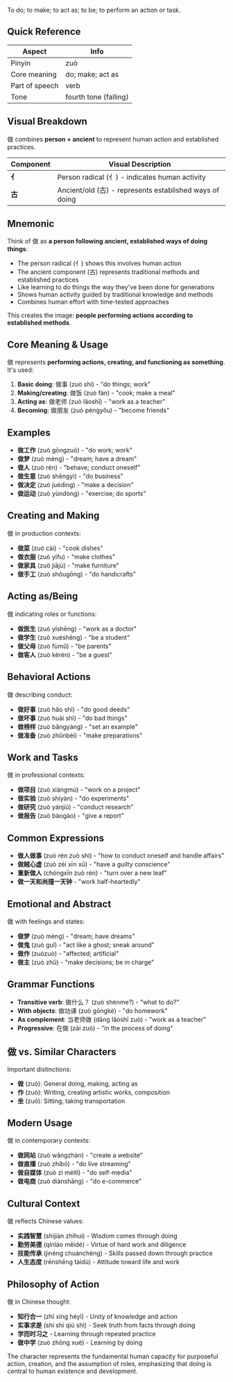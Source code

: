 To do; to make; to act as; to be; to perform an action or task.

## Quick Reference

| Aspect         | Info                  |
| -------------- | --------------------- |
| Pinyin         | zuò                   |
| Core meaning   | do; make; act as      |
| Part of speech | verb                  |
| Tone           | fourth tone (falling) |

## Visual Breakdown

做 combines **person + ancient** to represent human action and established practices.

| Component | Visual Description                                         |
| --------- | ---------------------------------------------------------- |
| **亻**    | Person radical (亻) - indicates human activity            |
| **古**    | Ancient/old (古) - represents established ways of doing   |

## Mnemonic

Think of 做 as **a person following ancient, established ways of doing things**:

- The person radical (亻) shows this involves human action
- The ancient component (古) represents traditional methods and established practices
- Like learning to do things the way they've been done for generations
- Shows human activity guided by traditional knowledge and methods
- Combines human effort with time-tested approaches

This creates the image: **people performing actions according to established methods**.

## Core Meaning & Usage

做 represents **performing actions, creating, and functioning as something**. It's used:

1. **Basic doing**: 做事 (zuò shì) - "do things; work"
2. **Making/creating**: 做饭 (zuò fàn) - "cook; make a meal"
3. **Acting as**: 做老师 (zuò lǎoshī) - "work as a teacher"
4. **Becoming**: 做朋友 (zuò péngyǒu) - "become friends"

## Examples

- **做工作** (zuò gōngzuò) - "do work; work"
- **做梦** (zuò mèng) - "dream; have a dream"
- **做人** (zuò rén) - "behave; conduct oneself"
- **做生意** (zuò shēngyì) - "do business"
- **做决定** (zuò juédìng) - "make a decision"
- **做运动** (zuò yùndòng) - "exercise; do sports"

## Creating and Making

做 in production contexts:

- **做菜** (zuò cài) - "cook dishes"
- **做衣服** (zuò yīfu) - "make clothes"
- **做家具** (zuò jiājù) - "make furniture"
- **做手工** (zuò shǒugōng) - "do handicrafts"

## Acting as/Being

做 indicating roles or functions:

- **做医生** (zuò yīshēng) - "work as a doctor"
- **做学生** (zuò xuéshēng) - "be a student"
- **做父母** (zuò fùmǔ) - "be parents"
- **做客人** (zuò kèrén) - "be a guest"

## Behavioral Actions

做 describing conduct:

- **做好事** (zuò hǎo shì) - "do good deeds"
- **做坏事** (zuò huài shì) - "do bad things"
- **做榜样** (zuò bǎngyàng) - "set an example"
- **做准备** (zuò zhǔnbèi) - "make preparations"

## Work and Tasks

做 in professional contexts:

- **做项目** (zuò xiàngmù) - "work on a project"
- **做实验** (zuò shíyàn) - "do experiments"
- **做研究** (zuò yánjiū) - "conduct research"
- **做报告** (zuò bàogào) - "give a report"

## Common Expressions

- **做人做事** (zuò rén zuò shì) - "how to conduct oneself and handle affairs"
- **做贼心虚** (zuò zéi xīn xū) - "have a guilty conscience"
- **重新做人** (chóngxīn zuò rén) - "turn over a new leaf"
- **做一天和尚撞一天钟** - "work half-heartedly"

## Emotional and Abstract

做 with feelings and states:

- **做梦** (zuò mèng) - "dream; have dreams"
- **做鬼** (zuò guǐ) - "act like a ghost; sneak around"
- **做作** (zuòzuò) - "affected; artificial"
- **做主** (zuò zhǔ) - "make decisions; be in charge"

## Grammar Functions

- **Transitive verb**: 做什么？ (zuò shénme?) - "what to do?"
- **With objects**: 做功课 (zuò gōngkè) - "do homework"
- **As complement**: 当老师做 (dāng lǎoshī zuò) - "work as a teacher"
- **Progressive**: 在做 (zài zuò) - "in the process of doing"

## 做 vs. Similar Characters

Important distinctions:

- **做** (zuò): General doing, making, acting as
- **作** (zuò): Writing, creating artistic works, composition
- **坐** (zuò): Sitting, taking transportation

## Modern Usage

做 in contemporary contexts:

- **做网站** (zuò wǎngzhàn) - "create a website"
- **做直播** (zuò zhíbō) - "do live streaming"
- **做自媒体** (zuò zì méitǐ) - "do self-media"
- **做电商** (zuò diànshāng) - "do e-commerce"

## Cultural Context

做 reflects Chinese values:

- **实践智慧** (shíjiàn zhìhuì) - Wisdom comes through doing
- **勤劳美德** (qínláo měidé) - Virtue of hard work and diligence
- **技能传承** (jìnéng chuánchéng) - Skills passed down through practice
- **人生态度** (rénshēng tàidù) - Attitude toward life and work

## Philosophy of Action

做 in Chinese thought:

- **知行合一** (zhī xíng héyī) - Unity of knowledge and action
- **实事求是** (shí shì qiú shì) - Seek truth from facts through doing
- **学而时习之** - Learning through repeated practice
- **做中学** (zuò zhōng xué) - Learning by doing

The character represents the fundamental human capacity for purposeful action, creation, and the assumption of roles, emphasizing that doing is central to human existence and development.
